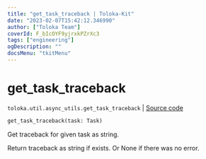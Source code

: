 ```yaml
---
title: "get_task_traceback | Toloka-Kit"
date: "2023-02-07T15:42:12.346990"
author: ["Toloka Team"]
coverId: F_bIcOYF9yjrxkPZrXc3
tags: ["engineering"]
ogDescription: ""
docsMenu: "tkitMenu"
---
```


# get_task_traceback
`toloka.util.async_utils.get_task_traceback` | [Source code](https://github.com/Toloka/toloka-kit/blob/v1.1.3/src/util/async_utils.py#L179)

```python
get_task_traceback(task: Task)
```

Get traceback for given task as string.

Return traceback as string if exists. Or None if there was no error.